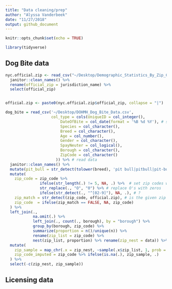 ```yaml
---
title: "Data cleaning/prep"
author: "Alyssa Vanderbeek"
date: "11/27/2018"
output: github_document
---
```


```r
knitr::opts_chunk$set(echo = TRUE)

library(tidyverse)
```

## Dog Bite data

```r
nyc.official.zip <- read_csv("~/Desktop/Demographic_Statistics_By_Zip_Code.csv") %>%
  janitor::clean_names() %>% 
  rename(official_zip = jurisdiction_name) %>%
  select(official_zip) 


official.zip <- paste0(nyc.official.zip$official_zip, collapse = "|")
```

```r
dog_bite = read_csv('~/Desktop/DOHMH_Dog_Bite_Data.csv',
                    col_type = cols(UniqueID = col_integer(),
                        DateOfBite = col_date(format = '%B %d %Y'), # set as date variable
                        Species = col_character(),
                        Breed = col_character(),
                        Age = col_number(),
                        Gender = col_character(),
                        SpayNeuter = col_logical(),
                        Borough = col_character(),
                        ZipCode = col_character()
                      )) %>% # read data
  janitor::clean_names() %>%
  mutate(pit_bull = str_detect(tolower(breed), 'pit bull|pitbull|pit-bull')) %>% # logical column for whether dog was a pitbull breed or not
  mutate(
    zip_code = zip_code %>% 
               ifelse(str_length(.) != 5, NA, .) %>%  # set zip codes without length 5 equal to NA
               str_replace(., "O", "0") %>% # replace O's with zeros
               ifelse(str_detect(., "^[02-9]"), NA, .), # ?
    zip_match = str_detect(zip_code, official.zip), # is the given zip code valid?
    zip_code  = ifelse(zip_match == FALSE, NA, zip_code)
  ) %>%
  left_join(.,
            na.omit(.) %>% 
            left_join(., count(., borough), by = "borough") %>% 
            group_by(borough, zip_code) %>%
            summarize(proportion = n()/unique(n)) %>% 
            rename(zip_list = zip_code) %>%
            nest(zip_list, proportion) %>% rename(zip_nest = data)) %>% 
  mutate(
    zip_sample = map_chr(.x = zip_nest, ~sample(.x$zip_list, 1, prob = .x$proportion)),
    zip_code_imputed = zip_code %>% ifelse(is.na(.), zip_sample, .)
  ) %>% 
  select(-c(zip_nest, zip_sample))
```


## Licensing data
